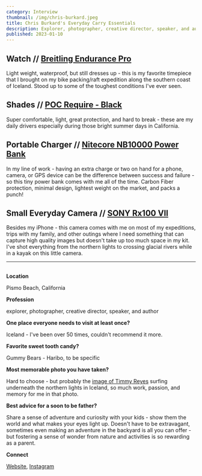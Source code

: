 ```yaml
---
category: Interview
thumbnail: /img/chris-burkard.jpeg
title: Chris Burkard's Everyday Carry Essentials
description: Explorer, photographer, creative director, speaker, and author Chris Burkard shares his everyday carry essentials.
published: 2023-01-10
---
```


## Watch // [Breitling Endurance Pro](https://www.breitling.com/us-en/watches/professional/endurance-pro/X82310A41B1/)

Light weight, waterproof, but still dresses up - this is my favorite timepiece that I brought on my bike packing/raft expedition along the southern coast of Iceland. Stood up to some of the toughest conditions I've ever seen.

## Shades // [POC Require - Black](https://na.pocsports.com/products/require?variant=39331364536486)

Super comfortable, light, great protection, and hard to break - these are my daily drivers especially during those bright summer days in California.

## Portable Charger // [Nitecore NB10000 Power Bank](https://www.nitecorestore.com/Nitecore-NB10000-Gen-2-Power-Bank-p/bat-nite-nb10000.htm)

In my line of work - having an extra charge or two on hand for a phone, camera, or GPS device can be the difference between success and failure - so this tiny power bank comes with me all of the time. Carbon Fiber protection, minimal design, lightest weight on the market, and packs a punch!

## Small Everyday Camera // [SONY Rx100 VII](https://electronics.sony.com/imaging/compact-cameras/all-vlog-compact-cameras/p/dscrx100m7-b)

Besides my iPhone - this camera comes with me on most of my expeditions, trips with my family, and other outings where I need something that can capture high quality images but doesn't take up too much space in my kit. I've shot everything from the northern lights to crossing glacial rivers while in a kayak on this little camera.

---

<Image
  src="/img/chris-burkard.jpeg"
  alt="Chris Burkard portrait"
  width="1/3"
  aspectRatio="1/1"
  float="right"
  marginLeft="lg"
  marginBottom="lg"
/>

**Location**

Pismo Beach, California

**Profession**

explorer, photographer, creative director, speaker, and author

**One place everyone needs to visit at least once?**

Iceland - I've been over 50 times, couldn't recommend it more.

**Favorite sweet tooth candy?**

Gummy Bears - Haribo, to be specific

**Most memorable photo you have taken?**

Hard to choose - but probably the [image of Timmy Reyes](https://www.chrisburkard.com/Stills/Adventure/i-KfBrZ6S/A) surfing underneath the northern lights in Iceland, so much work, passion, and memory for me in that photo.

**Best advice for a soon to be father?**

Share a sense of adventure and curiosity with your kids - show them the world and what makes your eyes light up. Doesn't have to be extravagant, sometimes even making an adventure in the backyard is all you can offer - but fostering a sense of wonder from nature and activities is so rewarding as a parent.

**Connect**

[Website](https://www.chrisburkard.com/), [Instagram](https://www.instagram.com/chrisburkard/)
